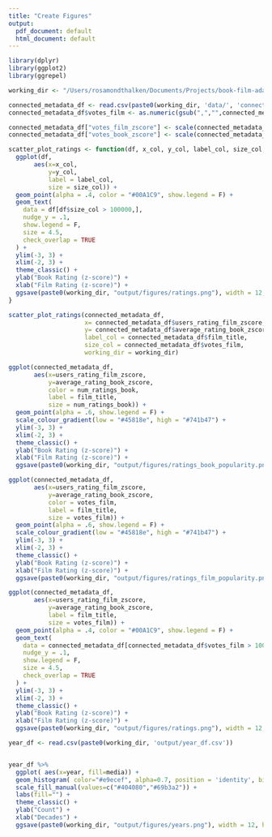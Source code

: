 ```yaml
---
title: "Create Figures"
output:
  pdf_document: default
  html_document: default
---
```

```r
library(dplyr)
library(ggplot2)
library(ggrepel)

working_dir <- "/Users/rosamondthalken/Documents/Projects/book-film-adaptation/"
```


```r
connected_metadata_df <- read.csv(paste0(working_dir, 'data/', 'connected_metadata.csv'))
connected_metadata_df$votes_film <- as.numeric(gsub(",","",connected_metadata_df$votes_film))
```

```r
connected_metadata_df["votes_film_zscore"] <- scale(connected_metadata_df["votes_film"]) 
connected_metadata_df["votes_book_zscore"] <- scale(connected_metadata_df["num_ratings_book"]) 
```

```r
scatter_plot_ratings <- function(df, x_col, y_col, label_col, size_col, working_dir) {
  ggplot(df, 
       aes(x=x_col, 
           y=y_col, 
           label = label_col, 
           size = size_col)) +
  geom_point(alpha = .4, color = "#00A1C9", show.legend = F) +
  geom_text(
    data = df[df$size_col > 100000,],
    nudge_y = .1,
    show.legend = F,
    size = 4.5,
    check_overlap = TRUE
  ) +
  ylim(-3, 3) +
  xlim(-2, 3) +
  theme_classic() +
  ylab("Book Rating (z-score)") +
  xlab("Film Rating (z-score)") +
  ggsave(paste0(working_dir, "output/figures/ratings.png"), width = 12, height = 9, dpi = "print")
}

scatter_plot_ratings(connected_metadata_df, 
                     x= connected_metadata_df$users_rating_film_zscore, 
                     y= connected_metadata_df$average_rating_book_zscore, 
                     label_col = connected_metadata_df$film_title, 
                     size_col = connected_metadata_df$votes_film,
                     working_dir = working_dir)
```



```r
ggplot(connected_metadata_df, 
       aes(x=users_rating_film_zscore, 
           y=average_rating_book_zscore, 
           color = num_ratings_book,
           label = film_title, 
           size = num_ratings_book)) +
  geom_point(alpha = .6, show.legend = F) +
  scale_colour_gradient(low = "#45818e", high = "#741b47") +
  ylim(-3, 3) +
  xlim(-2, 3) +
  theme_classic() +
  ylab("Book Rating (z-score)") +
  xlab("Film Rating (z-score)") +
  ggsave(paste0(working_dir, "output/figures/ratings_book_popularity.png"), width = 12, height = 9, dpi = "print")
```

```r
ggplot(connected_metadata_df, 
       aes(x=users_rating_film_zscore, 
           y=average_rating_book_zscore, 
           color = votes_film, 
           label = film_title, 
           size = votes_film)) +
  geom_point(alpha = .6, show.legend = F) +
  scale_colour_gradient(low = "#45818e", high = "#741b47") +
  ylim(-3, 3) +
  xlim(-2, 3) +
  theme_classic() +
  ylab("Book Rating (z-score)") +
  xlab("Film Rating (z-score)") +
  ggsave(paste0(working_dir, "output/figures/ratings_film_popularity.png"), width = 12, height = 9, dpi = "print")
```


```r
ggplot(connected_metadata_df, 
       aes(x=users_rating_film_zscore, 
           y=average_rating_book_zscore, 
           label = film_title, 
           size = votes_film)) +
  geom_point(alpha = .4, color = "#00A1C9", show.legend = F) +
  geom_text(
    data = connected_metadata_df[connected_metadata_df$votes_film > 100000,],
    nudge_y = .1,
    show.legend = F,
    size = 4.5,
    check_overlap = TRUE
  ) +
  ylim(-3, 3) +
  xlim(-2, 3) +
  theme_classic() +
  ylab("Book Rating (z-score)") +
  xlab("Film Rating (z-score)") +
  ggsave(paste0(working_dir, "output/figures/ratings.png"), width = 12, height = 9, dpi = "print")
```


```r
year_df <- read.csv(paste0(working_dir, 'output/year_df.csv'))


year_df %>%
  ggplot( aes(x=year, fill=media)) +
  geom_histogram( color="#e9ecef", alpha=0.7, position = 'identity', binwidth = 10) +
  scale_fill_manual(values=c("#404080","#69b3a2")) +
  labs(fill="") +
  theme_classic() +
  ylab("Count") +
  xlab("Decades") +
  ggsave(paste0(working_dir, "output/figures/years.png"), width = 12, height = 9, dpi = "print")

```

